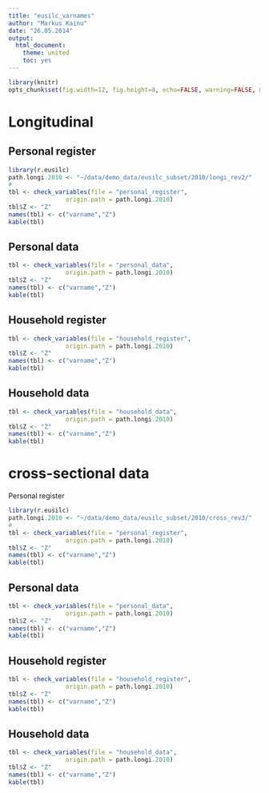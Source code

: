 ```yaml
---
title: "eusilc_varnames"
author: "Markus Kainu"
date: "26.05.2014"
output:
  html_document:
    theme: united
    toc: yes
---
```


```r
library(knitr)
opts_chunk$set(fig.width=12, fig.height=8, echo=FALSE, warning=FALSE, message=FALSE, cache=FALSE, eval=TRUE, results='asis')
```


# Longitudinal

## Personal register




```r
library(r.eusilc)
path.longi.2010 <- "~/data/demo_data/eusilc_subset/2010/longi_rev2/"
#
tbl <- check_variables(file = "personal_register",
                origin.path = path.longi.2010)
tbl$Z <- "Z"
names(tbl) <- c("varname","Z")
kable(tbl)
```


## Personal data

```r
tbl <- check_variables(file = "personal_data",
                origin.path = path.longi.2010)
tbl$Z <- "Z"
names(tbl) <- c("varname","Z")
kable(tbl)
```

## Household register

```r
tbl <- check_variables(file = "household_register",
                origin.path = path.longi.2010)
tbl$Z <- "Z"
names(tbl) <- c("varname","Z")
kable(tbl)
```

## Household data

```r
tbl <- check_variables(file = "household_data",
                origin.path = path.longi.2010)
tbl$Z <- "Z"
names(tbl) <- c("varname","Z")
kable(tbl)
```


# cross-sectional data

Personal register

```r
library(r.eusilc)
path.longi.2010 <- "~/data/demo_data/eusilc_subset/2010/cross_rev3/"
#
tbl <- check_variables(file = "personal_register",
                origin.path = path.longi.2010)
tbl$Z <- "Z"
names(tbl) <- c("varname","Z")
kable(tbl)
```


## Personal data

```r
tbl <- check_variables(file = "personal_data",
                origin.path = path.longi.2010)
tbl$Z <- "Z"
names(tbl) <- c("varname","Z")
kable(tbl)
```

## Household register

```r
tbl <- check_variables(file = "household_register",
                origin.path = path.longi.2010)
tbl$Z <- "Z"
names(tbl) <- c("varname","Z")
kable(tbl)
```

## Household data

```r
tbl <- check_variables(file = "household_data",
                origin.path = path.longi.2010)
tbl$Z <- "Z"
names(tbl) <- c("varname","Z")
kable(tbl)
```


